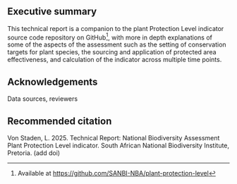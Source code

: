 ## Executive summary {.unnumbered}

This technical report is a companion to the plant Protection Level indicator source code repository on GitHub[^index-1], with more in depth explanations of some of the aspects of the assessment such as the setting of conservation targets for plant species, the sourcing and application of protected area effectiveness, and calculation of the indicator across multiple time points.

[^index-1]: Available at <https://github.com/SANBI-NBA/plant-protection-level>

## Acknowledgements {.unnumbered}

Data sources, reviewers

## Recommended citation {.unnumbered}

Von Staden, L. 2025. Technical Report: National Biodiversity Assessment Plant Protection Level indicator. South African National Biodiversity Institute, Pretoria. (add doi)
